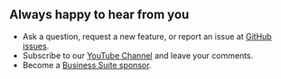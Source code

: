 
## Always happy to hear from you

- Ask a question, request a new feature, or report an issue at [GitHub issues](https://github.com/volkovlabs/business-charts/issues).
- Subscribe to our [YouTube Channel](https://youtube.com/@volkovlabs) and leave your comments.
- Become a [Business Suite sponsor](https://github.com/sponsors/VolkovLabs).

<Enterprise />
